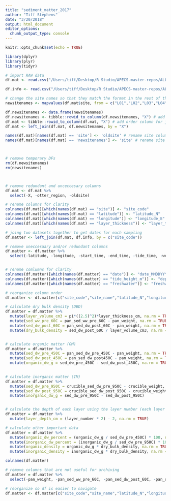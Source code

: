 ```yaml
---
title: "sediment_matter_2017"
author: "Tiff Stephens"
date: "3/20/2018"
output: html_document
editor_options: 
  chunk_output_type: console
---
```


```r
knitr::opts_chunk$set(echo = TRUE)
```

```r
library(dplyr)
library(plyr)
library(tidyr)
```



```r
# import RAW data
df.mat <- read.csv("/Users/tiff/Desktop/R Studio/APECS-master-repos/ALL_DATA/core_matter_2017_RAW.csv", stringsAsFactors = FALSE, header = TRUE)

df.info <- read.csv("/Users/tiff/Desktop/R Studio/APECS-master-repos/ALL_DATA/DATA_ARCHIVING/seagrass_site_info.csv", stringsAsFactors = FALSE, header = TRUE)
```

```r
# change the site names so that they match the format in the rest of the APECS data files
newsitenames <- mapvalues(df.mat$site, from = c("L01","L02","L03","L04","L05","L06","L07","M02","M03","M04","M05","M06","M07","M08","H01","H02","H03","H04","H05","H06","H07"), to = c("2017_L_01","2017_L_02","2017_L_03","2017_L_04","2017_L_05","2017_L_06","2017_L_07","2017_M_02","2017_M_03","2017_M_04","2017_M_05","2017_M_06","2017_M_07","2017_M_08","2017_H_01","2017_H_02","2017_H_03","2017_H_04","2017_H_05","2017_H_06","2017_H_07"))

df.newsitenames <- data.frame(newsitenames)
df.newsitenames <- tibble::rowid_to_column(df.newsitenames, "X") # add order column for joining
df.mat <- tibble::rowid_to_column(df.mat, "X") # add order column for joining
df.mat <- left_join(df.mat, df.newsitenames, by = "X") 

names(df.mat)[names(df.mat) == 'site'] <- 'oldsite' # rename site columns
names(df.mat)[names(df.mat) == 'newsitenames'] <- 'site' # rename site columns



# remove temporary DFs
rm(df.newsitenames)
rm(newsitenames)



# remove redundant and unceccesary columns
df.mat <- df.mat %>% 
  select(-X, -otter_region, -oldsite)
```

```r
# rename columns for clarity
colnames(df.mat)[which(names(df.mat) == "site")] <- "site_code"
colnames(df.mat)[which(names(df.mat) == "latitude")] <- "latitude_N"
colnames(df.mat)[which(names(df.mat) == "longitude")] <- "longitude_E"
colnames(df.mat)[which(names(df.mat) == "layer_thickness")] <- "layer_thickness_cm"
```

```r
# joing two datasets together to get dates for each sampling
df.matter <- left_join(df.mat, df.info, by = c("site_code"))
```

```r
# remove uneccesaary and/or redundant columns
df.matter <- df.matter %>% 
  select(-latitude, -longitude, -start_time, -end_time, -tide_time, -weather, -general_description)


# rename comlumns for clarity
colnames(df.matter)[which(names(df.matter) == "date")] <- "date_MMDDYYYY"
colnames(df.matter)[which(names(df.matter) == "tide_height_m")] <- "depth_m_MLLW"
colnames(df.matter)[which(names(df.matter) == "freshwater")] <- "freshwater_input"
```

```r
# reorganize column order
df.matter <- df.matter[c("site_code","site_name","latitude_N","longitude_E","date_MMDDYYYY","depth_m_MLLW","layer_number","layer_thickness_cm","pan_weight","pan_sed_ww_pre_60C","pan_sed_dw_post_60C","pan_sed_dw_pre_450C","pan_sed_dw_post450C","crucible_weight","crucible_sed_dw_pre_950C","crucible_sed_dw_post_950C","sediment_description","freshwater_input")]
```

```r
# calculate dry bulk density (DBD)
df.matter = df.matter %>% 
  mutate(layer_volume_cm3 = pi*((2.5)^2)*layer_thickness_cm, na.rm = TRUE) %>%
  mutate(sed_ww_pre_60C = pan_sed_ww_pre_60C - pan_weight, na.rm = TRUE) %>% # not needed for DBD but a good factor to have for later ww:dw conversions
  mutate(sed_dw_post_60C = pan_sed_dw_post_60C - pan_weight, na.rm = TRUE) %>%
  mutate(dry_bulk_density = sed_dw_post_60C / layer_volume_cm3, na.rm = TRUE)


# calculate organic matter (OM)
df.matter = df.matter %>% 
  mutate(sed_dw_pre_450C = pan_sed_dw_pre_450C - pan_weight, na.rm = TRUE) %>%
  mutate(sed_dw_post_450C = pan_sed_dw_post450C - pan_weight, na.rm = TRUE) %>%
  mutate(organic_dw_g = sed_dw_pre_450C - sed_dw_post_450C, na.rm = TRUE)
  

# calculate inorganic matter (IM)
df.matter = df.matter %>%   
  mutate(sed_dw_pre_950C = crucible_sed_dw_pre_950C - crucible_weight, na.rm = TRUE) %>%
  mutate(sed_dw_post_950C = crucible_sed_dw_post_950C - crucible_weight, na.rm = TRUE) %>%
  mutate(inorganic_dw_g = sed_dw_pre_950C - sed_dw_post_950C)


# calculate the depth of each layer using the layer number (each layer was cut at 2 cm but adjusted using the compaction coefficient that was pre-determined prior to slicing the cores)
df.matter = df.matter %>% 
  mutate(layer_depth_cm = (layer_number * 2) - 2, na.rm = TRUE)
```

```r
# calculate other important data
df.matter = df.matter %>% 
  mutate(organic_dw_percent = (organic_dw_g / sed_dw_pre_450C) * 100, na.rm = TRUE) %>%
  mutate(inorganic_dw_percent = (inorganic_dw_g / sed_dw_pre_950C) * 100, na.rm = TRUE) %>%
  mutate(organic_density = organic_dw_g * dry_bulk_density, na.rm = TRUE) %>%
  mutate(inorganic_density = inorganic_dw_g * dry_bulk_density, na.rm = TRUE)
```

```r
colnames(df.matter)

# remove columns that are not useful for archiving
df.matter = df.matter %>% 
  select(-pan_weight, -pan_sed_ww_pre_60C, -pan_sed_dw_post_60C, -pan_sed_dw_pre_450C, -pan_sed_dw_post450C, -crucible_weight, -crucible_sed_dw_pre_950C, -crucible_sed_dw_post_950C, -na.rm, -sed_ww_pre_60C, -sed_dw_post_60C, -sed_dw_pre_450C, -sed_dw_post_450C, -sed_dw_pre_950C, -sed_dw_post_950C) 
```

```r
# reorganize so df is easier to navigate
df.matter <- df.matter[c("site_code","site_name","latitude_N","longitude_E","date_MMDDYYYY","depth_m_MLLW","layer_number","layer_thickness_cm","layer_depth_cm","layer_volume_cm3","dry_bulk_density","organic_dw_g","organic_dw_percent","organic_density","inorganic_dw_g","inorganic_dw_percent","inorganic_density","sediment_description","freshwater_input")]
```















